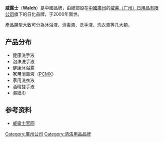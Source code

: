 {{expand|time=2014-04-11T20:27:54+00:00}}
{{Infobox_Company
|company_name    = 威露士
|company_name_en = Walch
|company_logo   =
|company_slogan = 巩固-健康-生活
|foundation     = 2000年
|location       = {{CHN}}[[广州|广州]]
|key_people     = 
|industry       = 日化业
|sales          = 
|profit         =
|asset          = 
|market_value   = 
|num_employees  = 
|products       = 洗衣液、洗手液、消毒液等
|revenue        =
|parent         = [[威萊集團|威萊集團]]
|homepage       = [http://www.walch.net.cn/ www.walch.net.cn]
}}
'''威露士'''（'''Walch'''）是中國品牌，由總部設在[[中國|中國]][[廣州|廣州]]的[[威萊集團|威莱（广州）日用品有限公司]]旗下的日化品牌，于2000年面世。

產品類型大致可分為沐浴液、消毒液、洗手液、洗衣液等几大類。

==产品分布==

*健康洗手液
*泡沫洗手液
*健康沐浴露
*家用消毒液（[[PCMX|PCMX]]）
*家用洗衣液
*酒精搓手液
*濕紙巾

==参考资料==
* [http://www.walch.net.cn/ 威露士官网] {{Wayback|url=http://www.walch.net.cn/ |date=20200721185237 }}

[[Category:廣州公司|Category:廣州公司]]
[[Category:清洁用品品牌|Category:清洁用品品牌]]